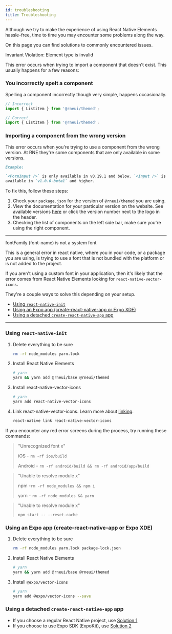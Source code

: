 ---
id: troubleshooting
title: Troubleshooting
---


Although we try to make the experience of using React Native Elements
hassle-free, time to time you may encounter some problems along the way.

On this page you can find solutions to commonly encountered issues.

<div className="admonition admonition-danger alert alert--danger">
  <div className="admonition-content">
    Invariant Violation: Element type is invalid
  </div>
</div>

This error occurs when trying to import a component that doesn't exist. This
usually happens for a few reasons:

### You incorrectly spelt a component

Spelling a component incorrectly though very simple, happens occasionally.

```jsx
// Incorrect
import { Listitem } from '@rneui/themed';

// Correct
import { ListItem } from '@rneui/themed';
```

### Importing a component from the wrong version

This error occurs when you're trying to use a component from the wrong version.
At RNE they're some components that are only available in some versions.

```md
Example:

`<FormInput />` is only available in v0.19.1 and below. `<Input />` is only
available in `v1.0.0-beta1` and higher.
```

To fix this, follow these steps:

1. Check your `package.json` for the version of `@rneui/themed` you are
   using.
2. View the documentation for your particular version on the website. See
   available versions
   [here](/versions)
   or click the version number next to the logo in the header.
3. Checking the list of components on the left side bar, make sure you're using
   the right component.

---

<div className="admonition admonition-danger alert alert--danger">
  <div className="admonition-content">
    fontFamily (font-name) is not a system font
  </div>
</div>

This is a general error in react native, where you in your code, or a package
you are using, is trying to use a font that is not bundled with the platform or
is not added to the project.

If you aren't using a custom font in your application, then it's likely that
the error comes from React Native Elements looking for
`react-native-vector-icons`.

They're a couple ways to solve this depending on your setup.

- [Using `react-native-init`](#using-react-native-init)
- [Using an Expo app (create-react-native-app or Expo XDE)](#using-an-expo-app-create-react-native-app-or-expo-xde)
- [Using a detached `create-react-native-app` app](#using-a-detached-create-react-native-app-app)

---

### Using `react-native-init`

1. Delete everything to be sure

   ```bash
   rm -rf node_modules yarn.lock
   ```

2. Install React Native Elements

   ```bash
   # yarn
   yarn && yarn add @rneui/base @rneui/themed
   ```

3. Install react-native-vector-icons

   ```bash
   # yarn
   yarn add react-native-vector-icons
   ```

4. Link react-native-vector-icons. Learn more about
   [linking](https://reactnative.dev/docs/linking.html).

   ```bash
   react-native link react-native-vector-icons
   ```

If you encounter any red error screens during the process, try running these
commands:

> "Unrecognized font x"
>
> iOS - `rm -rf ios/build`
>
> Android - `rm -rf android/build && rm -rf android/app/build`

> "Unable to resolve module x"
>
> npm -`rm -rf node_modules && npm i`
>
> yarn - `rm -rf node_modules && yarn`

> "Unable to resolve module x"
>
> `npm start -- --reset-cache`

### Using an Expo app (create-react-native-app or Expo XDE)

1. Delete everything to be sure

   ```bash
   rm -rf node_modules yarn.lock package-lock.json
   ```

2. Install React Native Elements

   ```bash
   # yarn
   yarn && yarn add @rneui/base @rneui/themed
   ```

3. Install `@expo/vector-icons`

   ```bash
   # yarn
   yarn add @expo/vector-icons --save
   ```

### Using a detached `create-react-native-app` app

- If you choose a regular React Native project, use
  [Solution 1](#using-react-native-init)
- If you choose to use Expo SDK (ExpoKit), use
  [Solution 2](#using-an-expo-app-create-react-native-app-or-expo-xde)
